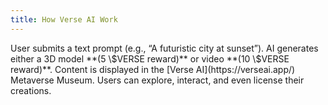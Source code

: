 ```yaml
---
title: How Verse AI Work
---
```


<Steps>
  <Step title="Input">
    User submits a text prompt (e.g., “A futuristic city at sunset”).
  </Step>
  <Step title="AI Processing">
    AI generates either a 3D model **(5 \$VERSE reward)** or video **(10 \$VERSE reward)**.
  </Step>
  <Step title="Verse AI Museum">
    Content is displayed in the [Verse AI](https://verseai.app/) Metaverse Museum.
  </Step>
  <Step title="Explore">
    Users can explore, interact, and even license their creations.
  </Step>
</Steps>